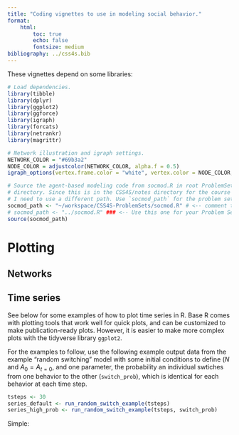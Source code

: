 ```yaml
---
title: "Coding vignettes to use in modeling social behavior."
format:
    html:
        toc: true
        echo: false
        fontsize: medium
bibliography: ../css4s.bib
---
```


These vignettes depend on some libraries:

```r

# Load dependencies.
library(tibble)
library(dplyr)
library(ggplot2)
library(ggforce)
library(igraph)
library(forcats)
library(netrankr)
library(magrittr)

# Network illustration and igraph settings.
NETWORK_COLOR = "#69b3a2"
NODE_COLOR = adjustcolor(NETWORK_COLOR, alpha.f = 0.5)
igraph_options(vertex.frame.color = "white", vertex.color = NODE_COLOR, vertex.label.color = "black")

# Source the agent-based modeling code from socmod.R in root ProblemSets
# directory. Since this is in the CSS4S/notes directory for the course website
# I need to use a different path. Use `socmod_path` for the problem set.
socmod_path <- "~/workspace/CSS4S-ProblemSets/socmod.R" # <-- comment this out for your problem set 
# socmod_path <- "../socmod.R" ### <-- Use this one for your Problem Set
source(socmod_path)
```

# Plotting

## Networks


## Time series

See below for some examples of how to plot time series in R. Base R comes with plotting tools that work well for quick plots, and can be customized to make publication-ready plots. However, it is easier to make more complex plots with the tidyverse library `ggplot2`. 

For the examples to follow, use the following example output data from the example "random switching" model with some initial conditions to define ($N$ and $A_0 = A_{t=0}$, and one parameter, the probability an individual swtiches from one behavior to the other (`switch_prob`), which is identical for each behavior at each time step. 

```r
tsteps <- 30
series_default <- run_random_switch_example(tsteps)
series_high_prob <- run_random_switch_example(tsteps, switch_prob)
```


Simple: